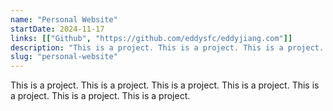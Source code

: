 ```yaml
---
name: "Personal Website"
startDate: 2024-11-17
links: [["Github", "https://github.com/eddysfc/eddyjiang.com"]]
description: "This is a project. This is a project. This is a project. This is a project."
slug: "personal-website"
---
```


This is a project. This is a project. This is a project. This is a project. This is a project. This is a project. This is a project.